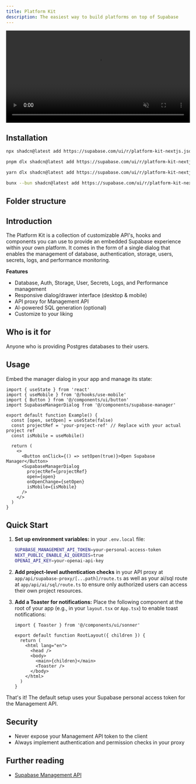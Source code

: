```yaml
---
title: Platform Kit
description: The easiest way to build platforms on top of Supabase
---
```


<video width="100%" muted autoPlay controls>
  <source
    src="https://xguihxuzqibwxjnimxev.supabase.co/storage/v1/object/public/videos/marketing/blog/platform-kit/platform-kit.mp4"
    type="video/mp4"
  />
  Your browser does not support the video tag.
</video>

## Installation

<Tabs scrollable size="small" type="underlined" defaultActiveId="npm" queryGroup="package-manager">
<TabPanel id="npm" label="npm">

```sh
npx shadcn@latest add https://supabase.com/ui/r/platform-kit-nextjs.json
```

</TabPanel>

<TabPanel id="pnpm" label="pnpm">

```sh
pnpm dlx shadcn@latest add https://supabase.com/ui/r/platform-kit-nextjs.json
```

</TabPanel>

<TabPanel id="yarn" label="yarn">

```sh
yarn dlx shadcn@latest add https://supabase.com/ui/r/platform-kit-nextjs.json
```

</TabPanel>

<TabPanel id="bun" label="bun">

```sh
bunx --bun shadcn@latest add https://supabase.com/ui/r/platform-kit-nextjs.json
```

</TabPanel>
</Tabs>

## Folder structure

<RegistryBlock itemName="platform-kit-nextjs" />

## Introduction

The Platform Kit is a collection of customizable API's, hooks and components you can use to provide an embedded Supabase experience within your own platform. It comes in the form of a single dialog that enables the management of database, authentication, storage, users, secrets, logs, and performance monitoring.

**Features**

- Database, Auth, Storage, User, Secrets, Logs, and Performance management
- Responsive dialog/drawer interface (desktop & mobile)
- API proxy for Management API
- AI-powered SQL generation (optional)
- Customize to your liking

## Who is it for

Anyone who is providing Postgres databases to their users.

## Usage

Embed the manager dialog in your app and manage its state:

```tsx
import { useState } from 'react'
import { useMobile } from '@/hooks/use-mobile'
import { Button } from '@/components/ui/button'
import SupabaseManagerDialog from '@/components/supabase-manager'

export default function Example() {
  const [open, setOpen] = useState(false)
  const projectRef = 'your-project-ref' // Replace with your actual project ref
  const isMobile = useMobile()

  return (
    <>
      <Button onClick={() => setOpen(true)}>Open Supabase Manager</Button>
      <SupabaseManagerDialog
        projectRef={projectRef}
        open={open}
        onOpenChange={setOpen}
        isMobile={isMobile}
      />
    </>
  )
}
```

## Quick Start

1. **Set up environment variables:** in your `.env.local` file:

   ```bash
   SUPABASE_MANAGEMENT_API_TOKEN=your-personal-access-token
   NEXT_PUBLIC_ENABLE_AI_QUERIES=true
   OPENAI_API_KEY=your-openai-api-key
   ```

2. **Add project-level authentication checks** in your API proxy at `app/api/supabase-proxy/[...path]/route.ts` as well as your ai/sql route at `app/api/ai/sql/route.ts` to ensure only authorized users can access their own project resources.

3. **Add a Toaster for notifications:**
   Place the following component at the root of your app (e.g., in your `layout.tsx` or `App.tsx`) to enable toast notifications:

   ```tsx
   import { Toaster } from '@/components/ui/sonner'

   export default function RootLayout({ children }) {
     return (
       <html lang="en">
         <head />
         <body>
           <main>{children}</main>
           <Toaster />
         </body>
       </html>
     )
   }
   ```

That's it! The default setup uses your Supabase personal access token for the Management API.

## Security

- Never expose your Management API token to the client
- Always implement authentication and permission checks in your proxy

## Further reading

- [Supabase Management API](https://supabase.com/docs/reference/api/introduction)
